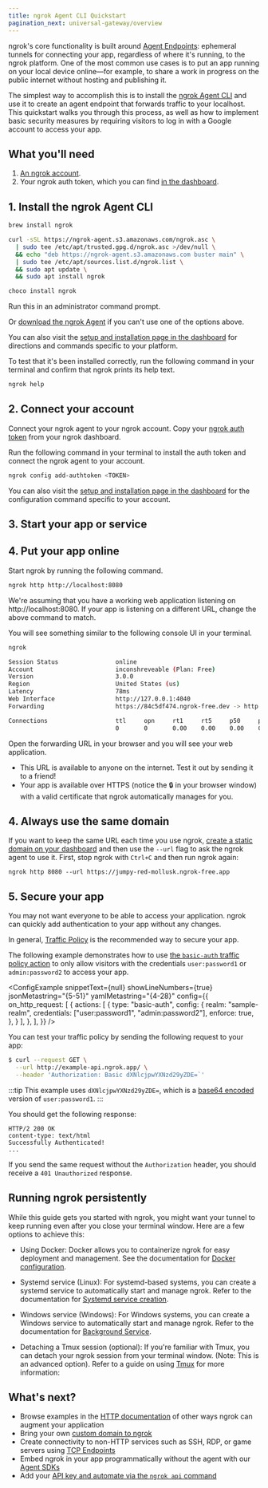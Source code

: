 ```yaml
---
title: ngrok Agent CLI Quickstart
pagination_next: universal-gateway/overview
---
```



ngrok's core functionality is built around [Agent Endpoints](/universal-gateway/agent-endpoints/): ephemeral tunnels for connecting your app, regardless of where it's running, to the ngrok platform.
One of the most common use cases is to put an app running on your local device online—for example, to share a work in progress on the public internet without hosting and publishing it.

The simplest way to accomplish this is to install the [ngrok Agent CLI](/agent/) and use it to create an agent endpoint that forwards traffic to your localhost.
This quickstart walks you through this process, as well as how to implement basic security measures by requiring visitors to log in with a Google account to access your app.

## What you'll need

1. [An ngrok account](https://dashboard.ngrok.com/signup).
1. Your ngrok auth token, which you can find [in the dashboard](https://dashboard.ngrok.com/get-started/your-authtoken).

## 1. Install the ngrok Agent CLI

<Tabs groupId="os" queryString="os">
<TabItem value="macos" label="Mac OS" default>

```bash
brew install ngrok
```

</TabItem>
<TabItem value="linux" label="Debian Linux">

```bash
curl -sSL https://ngrok-agent.s3.amazonaws.com/ngrok.asc \
  | sudo tee /etc/apt/trusted.gpg.d/ngrok.asc >/dev/null \
  && echo "deb https://ngrok-agent.s3.amazonaws.com buster main" \
  | sudo tee /etc/apt/sources.list.d/ngrok.list \
  && sudo apt update \
  && sudo apt install ngrok
```

</TabItem>
<TabItem value="windows" label="Windows">

```bash
choco install ngrok
```

Run this in an administrator command prompt.

</TabItem>
</Tabs>

Or [download the ngrok Agent](https://download.ngrok.com) if you can't use one of the options above.

You can also visit the [setup and installation page in the dashboard](https://dashboard.ngrok.com/get-started/setup) for directions and commands specific to your platform.

To test that it's been installed correctly, run the following command in your terminal and confirm that ngrok prints its help text.

```bash
ngrok help
```

## 2. Connect your account

Connect your ngrok agent to your ngrok account.
Copy your [ngrok auth token](https://dashboard.ngrok.com/get-started/your-authtoken) from your ngrok dashboard.

Run the following command in your terminal to install the auth token and connect the ngrok agent to your account.

```bash
ngrok config add-authtoken <TOKEN>
```

You can also visit the [setup and installation page in the dashboard](https://dashboard.ngrok.com/get-started/setup) for the configuration command specific to your account.

## 3. Start your app or service

## 4. Put your app online

Start ngrok by running the following command.

```bash
ngrok http http://localhost:8080
```

We're assuming that you have a working web application listening on
http://localhost:8080.
If your app is listening on a different URL, change the above command to match.

You will see something similar to the following console UI in your terminal.

```bash
ngrok                                                                   (Ctrl+C to quit)

Session Status                online
Account                       inconshreveable (Plan: Free)
Version                       3.0.0
Region                        United States (us)
Latency                       78ms
Web Interface                 http://127.0.0.1:4040
Forwarding                    https://84c5df474.ngrok-free.dev -> http://localhost:8080

Connections                   ttl     opn     rt1     rt5     p50     p90
                              0       0       0.00    0.00    0.00    0.00
```

Open the forwarding URL in your browser and you will see your web application.

- This URL is available to anyone on the internet. Test it out by sending it to a friend!
- Your app is available over HTTPS (notice the 🔒 in your browser window) with a valid certificate that ngrok automatically manages for you.

## 4. Always use the same domain

If you want to keep the same URL each time you use ngrok, [create a static domain on your dashboard](https://dashboard.ngrok.com/domains) and then use the `--url` flag to ask the ngrok agent to use it.
First, stop ngrok with `Ctrl+C` and then run ngrok again:

```
ngrok http 8080 --url https://jumpy-red-mollusk.ngrok-free.app
```

## 5. Secure your app

You may not want everyone to be able to access your application.
ngrok can quickly add authentication to your app without any changes.

In general, [Traffic Policy](/traffic-policy/) is the recommended way to secure your app.

<SecureYourApp firstTabValue="google-oauth" firstTabLabel="Google OAuth" secondTabLabel="Basic Auth" secondTabValue="basic-auth">

The following example demonstrates how to use [the `basic-auth` traffic policy action](/traffic-policy/actions/basic-auth/) to only allow visitors with the credentials `user:password1` or `admin:password2` to access your app.

<ConfigExample
	snippetText={null}
	showLineNumbers={true}
	jsonMetastring="{5-51}"
	yamlMetastring="{4-28}"
	config={{
		on_http_request: [
			{
				actions: [
					{
						type: "basic-auth",
						config: {
							realm: "sample-realm",
							credentials: ["user:password1", "admin:password2"],
							enforce: true,
						},
					}
				],
			},
		],
	}}
/>

You can test your traffic policy by sending the following request to your app:

```bash
$ curl --request GET \
  --url http://example-api.ngrok.app/ \
  --header 'Authorization: Basic dXNlcjpwYXNzd29yZDE=`'
```

:::tip
This example uses `dXNlcjpwYXNzd29yZDE=`, which is a [base64 encoded](https://en.wikipedia.org/wiki/Base64) version of `user:password1`.
:::

You should get the following response:

```http
HTTP/2 200 OK
content-type: text/html
Successfully Authenticated!
...
```

If you send the same request without the `Authorization` header, you should receive a `401 Unauthorized` response.

</SecureYourApp>

## Running ngrok persistently

While this guide gets you started with ngrok, you might want your tunnel to keep running even after you close your terminal window.
Here are a few options to achieve this:

- Using Docker: Docker allows you to containerize ngrok for easy deployment and management. See the documentation for [Docker configuration](/using-ngrok-with/docker/).

- Systemd service (Linux): For systemd-based systems, you can create a systemd service to automatically start and manage ngrok. Refer to the documentation for [Systemd service creation](/agent/#background-service).
- Windows service (Windows): For Windows systems, you can create a Windows service to automatically start and manage ngrok. Refer to the documentation for [Background Service](/agent/#background-service).
- Detaching a Tmux session (optional): If you're familiar with Tmux, you can detach your ngrok session from your terminal window. (Note: This is an advanced option). Refer to a guide on using [Tmux](https://www.digitalocean.com/community/tutorials/how-to-configure-tmux-on-a-cloud-server) for more information:

## What's next?

- Browse examples in the [HTTP documentation](/universal-gateway/http/?cty=agent-cli) of other ways ngrok can augment your application
- Bring your own [custom domain to ngrok](/universal-gateway/http/#bring-your-own-domain)
- Create connectivity to non-HTTP services such as SSH, RDP, or game servers using [TCP Endpoints](/universal-gateway/tcp/)
- Embed ngrok in your app programmatically without the agent with our [Agent SDKs](/agent-sdks/)
- Add your [API key and automate via the `ngrok api` command](/api/#quickstart)
